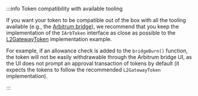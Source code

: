 :::info Token compatibility with available tooling

If you want your token to be compatible out of the box with all the tooling available (e.g., the [Arbitrum bridge](https://bridge.arbitrum.io/)), we recommend
that you keep the implementation of the `IArbToken` interface as close as possible to the
[L2GatewayToken](https://github.com/OffchainLabs/token-bridge-contracts/blob/main/contracts/tokenbridge/libraries/L2GatewayToken.sol) implementation example.

For example, if an allowance check is added to the `bridgeBurn()` function, the token will not be easily withdrawable through the Arbitrum bridge UI, as the UI
does not prompt an approval transaction of tokens by default (it expects the tokens to follow the recommended `L2GatewayToken` implementation).

:::

